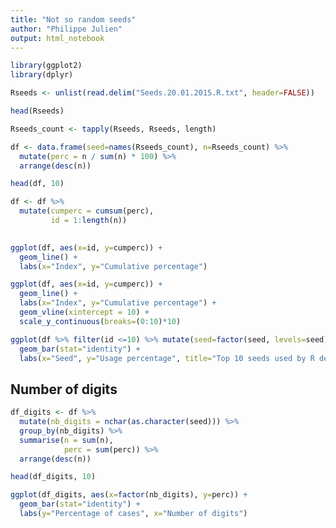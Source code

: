 ```yaml
---
title: "Not so random seeds"
author: "Philippe Julien"
output: html_notebook
---
```


```r
library(ggplot2)
library(dplyr)
```

```r
Rseeds <- unlist(read.delim("Seeds.20.01.2015.R.txt", header=FALSE))
```

```r
head(Rseeds)
```

```r

Rseeds_count <- tapply(Rseeds, Rseeds, length)

df <- data.frame(seed=names(Rseeds_count), n=Rseeds_count) %>%
  mutate(perc = n / sum(n) * 100) %>%
  arrange(desc(n))

head(df, 10)
```



```r
df <- df %>%
  mutate(cumperc = cumsum(perc),
         id = 1:length(n))
  
```

```r
ggplot(df, aes(x=id, y=cumperc)) + 
  geom_line() +
  labs(x="Index", y="Cumulative percentage")
```

```r
ggplot(df, aes(x=id, y=cumperc)) + 
  geom_line() +
  labs(x="Index", y="Cumulative percentage") +
  geom_vline(xintercept = 10) +
  scale_y_continuous(breaks=(0:10)*10)
```

```r
ggplot(df %>% filter(id <=10) %>% mutate(seed=factor(seed, levels=seed)), aes(x=seed, y=perc)) +
  geom_bar(stat="identity") +
  labs(x="Seed", y="Usage percentage", title="Top 10 seeds used by R developers")
```

## Number of digits

```r
df_digits <- df %>%
  mutate(nb_digits = nchar(as.character(seed))) %>%
  group_by(nb_digits) %>%
  summarise(n = sum(n),
            perc = sum(perc)) %>%
  arrange(desc(n))

head(df_digits, 10)
```

```r
ggplot(df_digits, aes(x=factor(nb_digits), y=perc)) +
  geom_bar(stat="identity") + 
  labs(y="Percentage of cases", x="Number of digits")

```

